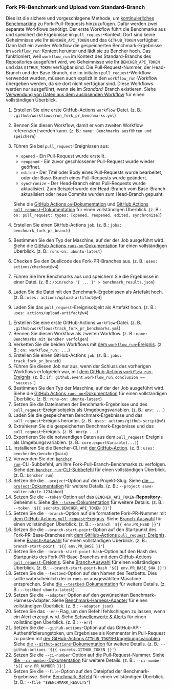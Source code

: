 
### Fork PR-Benchmark und Upload vom Standard-Branch

Dies ist die sichere und vorgeschlagene Methode, um [kontinuierliches Benchmarking][continuous benchmarking] zu Fork-Pull-Requests hinzuzufügen.
Dafür werden zwei separate Workflows benötigt.
Der erste Workflow führt die Benchmarks aus und speichert die Ergebnisse im `pull_request`-Kontext.
Dort sind keine Geheimnisse wie Ihr `BENCHER_API_TOKEN` und das `GITHUB_TOKEN` verfügbar.
Dann lädt ein zweiter Workflow die gespeicherten Benchmark-Ergebnisse im `workflow_run`-Kontext herunter und lädt sie zu Bencher hoch.
Das funktioniert, weil `workflow_run` im Kontext des Standard-Branchs des Repositories ausgeführt wird,
wo Geheimnisse wie Ihr `BENCHER_API_TOKEN` und das `GITHUB_TOKEN` verfügbar sind.
Die Pull-Request-Nummer, der Head-Branch und der Base-Branch, die im initialen `pull_request`-Workflow verwendet wurden,
müssen auch explizit in den `workflow_run`-Workflow übergeben werden, da sie dort nicht verfügbar sind.
Diese Workflows werden nur ausgeführt, wenn sie im _Standard_-Branch existieren.
Siehe [Verwendung von Daten aus dem auslösenden Workflow][github actions trigger workflow] für einen vollständigen Überblick.

<PullRequestsForkRunCode />

1. Erstellen Sie eine erste GitHub-Actions `workflow`-Datei.
   (z. B.: `.github/workflows/run_fork_pr_benchmarks.yml`)
2. Bennen Sie diesen Workflow, damit er vom zweiten Workflow referenziert werden kann.
   (z. B.: `name: Benchmarks ausführen und speichern`)
3. Führen Sie bei `pull_request`-Ereignissen aus:
    - `opened` - Ein Pull-Request wurde erstellt.
    - `reopened` - Ein zuvor geschlossener Pull-Request wurde wieder geöffnet.
    - `edited` - Der Titel oder Body eines Pull-Requests wurde bearbeitet, oder der Base-Branch eines Pull-Requests wurde geändert.
    - `synchronize` - Der Head-Branch eines Pull-Requests wurde aktualisiert.
      Zum Beispiel wurde der Head-Branch vom Base-Branch aktualisiert oder neue Commits wurden zum Head-Branch gepusht.

   Siehe die [GitHub Actions `on`-Dokumentation][github actions on]
   und [GitHub Actions `pull_request`-Dokumentation][github action pull_request] für einen vollständigen Überblick.
   (z. B.: `on: pull_request: types: [opened, reopened, edited, synchronize]`)
4. Erstellen Sie einen GitHub-Actions `job`.
   (z. B.: `jobs: benchmark_fork_pr_branch`)
5. Bestimmen Sie den Typ der Maschine, auf der der Job ausgeführt wird.
   Siehe die [GitHub Actions `runs-on`-Dokumentation][github actions runs-on]
   für einen vollständigen Überblick.
   (z. B.: `runs-on: ubuntu-latest`)
6. Checken Sie den Quellcode des Fork-PR-Branches aus.
   (z. B.: `uses: actions/checkout@v4`)
7. Führen Sie Ihre Benchmarks aus und speichern Sie die Ergebnisse in einer Datei.
   (z. B.: `/bin/echo '{ ... }' > benchmark_results.json`)
8. Laden Sie die Datei mit den Benchmark-Ergebnissen als Artefakt hoch.
   (z. B.: `uses: actions/upload-artifact@v4`)
9. Laden Sie das `pull_request`-Ereignisobjekt als Artefakt hoch.
  (z. B.: `uses: actions/upload-artifact@v4`)

<PullRequestsForkTrackCode />

1. Erstellen Sie eine erste GitHub-Actions `workflow`-Datei.
   (z. B.: `.github/workflows/track_fork_pr_benchmarks.yml`)
2. Bennen Sie diesen Workflow als zweiten Workflow.
   (z. B.: `name: Benchmarks mit Bencher verfolgen`)
3. Verketten Sie die beiden Workflows mit
   [dem `workflow_run`-Ereignis][github actions workflow_run].
   (z. B.: `on: workflow_run: ...`)
4. Erstellen Sie einen GitHub-Actions `job`.
   (z. B.: `jobs: track_fork_pr_branch`)
5. Führen Sie diesen Job nur aus, wenn der Schluss des vorherigen Workflows erfolgreich war, mit
   [dem GitHub-Actions `workflow_run`-Ereignis][github actions workflow_run].
   (z. B.: `if: github.event.workflow_run.conclusion == 'success'`)
6. Bestimmen Sie den Typ der Maschine, auf der der Job ausgeführt wird.
   Siehe die [GitHub Actions `runs-on`-Dokumentation][github actions runs-on]
   für einen vollständigen Überblick.
   (z. B.: `runs-on: ubuntu-latest`)
7. Setzen Sie die Dateinamen der Benchmark-Ergebnisse und des `pull_request`-Ereignisobjekts als Umgebungsvariablen.
   (z. B.: `env: ...`)
8. Laden Sie die gespeicherten Benchmark-Ergebnisse und das `pull_request`-Ereignis herunter.
   (z. B.: `uses: actions/github-script@v6`)
9. Extrahieren Sie die gespeicherten Benchmark-Ergebnisse und das `pull_request`-Ereignis.
   (z. B.: `unzip ...`)
10. Exportieren Sie die notwendigen Daten aus dem `pull_request`-Ereignis als Umgebungsvariablen.
    (z. B.: `core.exportVariable(...)`)
11. Installieren Sie die Bencher-CLI mit [der GitHub-Action][bencher cli github action].
   (z. B.: `uses: bencherdev/bencher@main`)
12. Verwenden Sie den <code><a href="/de/docs/explanation/bencher-run/">bencher run</a></code>-CLI-Subbefehl,
    um Ihre Fork-Pull-Branch-Benchmarks zu verfolgen.
    Siehe [den `bencher run`-CLI-Subbefehl][bencher run] für einen vollständigen Überblick.
    (z. B.: `bencher run`)
13. Setzen Sie die `--project`-Option auf den Projekt-Slug.
    Siehe [die `--project`-Dokumentation][project option] für weitere Details.
    (z. B.: `--project save-walter-white-1234abcd`)
14. Setzen Sie die `--token`-Option auf das `BENCHER_API_TOKEN`-**Repository**-Geheimnis.
    Siehe [die `--token`-Dokumentation][token option] für weitere Details.
    (z. B.: `--token '${{ secrets.BENCHER_API_TOKEN }}'`)
15. Setzen Sie die `--branch`-Option auf die formatierte Fork-PR-Nummer mit
    [dem GitHub-Actions `pull_request`-Ereignis][github action pull_request].
    Siehe [Branch-Auswahl][branch selection branch] für einen vollständigen Überblick.
    (z. B.: `--branch '${{ env.PR_HEAD }}'`)
16. Setzen Sie die `--branch-start-point`-Option auf den Startpunkt des Fork-PR-Base-Branches mit
    [dem GitHub-Actions `pull_request`-Ereignis][github action pull_request].
    Siehe [Branch-Auswahl][branch selection start point] für einen vollständigen Überblick.
    (z. B.: `--branch-start-point '${{ env.PR_BASE }}'`)
17. Setzen Sie die `--branch-start-point-hash`-Option auf den Hash des Startpunkts des Fork-PR-Base-Branches mit
    [dem GitHub-Actions `pull_request`-Ereignis][github action pull_request].
    Siehe [Branch-Auswahl][branch selection start point hash] für einen vollständigen Überblick.
    (z. B.: `--branch-start-point-hash '${{ env.PR_BASE_SHA }}'`)
18. Setzen Sie die `--testbed`-Option auf den Namen des Testbetts.
    Dies sollte wahrscheinlich der in `runs-on` ausgewählten Maschine entsprechen.
    Siehe [die `--testbed`-Dokumentation][testbed option] für weitere Details.
    (z. B.: `--testbed ubuntu-latest`)
19. Setzen Sie die `--adapter`-Option auf den gewünschten Benchmark-Harness-Adapter.
    Siehe [Benchmark-Harness-Adapter][adapters] für einen vollständigen Überblick.
    (z. B.: `--adapter json`)
20. Setzen Sie das `--err`-Flag, um den Befehl fehlschlagen zu lassen, wenn ein Alert erzeugt wird.
    Siehe [Schwellenwerte & Alerts][alerts] für einen vollständigen Überblick.
    (z. B.: `--err`)
21. Setzen Sie die `--github-actions`-Option auf das GitHub-API-Authentifizierungstoken, um Ergebnisse als Kommentar im Pull-Request zu posten mit
    [der GitHub-Actions `GITHUB_TOKEN`-Umgebungsvariablen][github token].
    Siehe [die `--github-actions`-Dokumentation][github actions option] für weitere Details.
    (z. B.: `--github-actions '${{ secrets.GITHUB_TOKEN }}'`)
22. Setzen Sie die `--ci-number`-Option auf die Pull-Request-Nummer.
    Siehe [die `--ci-number`-Dokumentation][ci number option] für weitere Details.
    (z. B.: `--ci-number '${{ env.PR_NUMBER }}'`)
23. Setzen Sie die `--file`-Option auf den Dateipfad der Benchmark-Ergebnisse.
    Siehe [Benchmark-Befehl][command argument] für einen vollständigen Überblick.
    (z. B.: `--file "$BENCHMARK_RESULTS"`)


[github actions trigger workflow]: https://docs.github.com/en/actions/using-workflows/events-that-trigger-workflows#using-data-from-the-triggering-workflow
[github actions on]: https://docs.github.com/en/actions/using-workflows/workflow-syntax-for-github-actions#on
[github action pull_request]: https://docs.github.com/en/webhooks/webhook-events-and-payloads#pull_request
[github actions workflow_run]: https://docs.github.com/en/actions/using-workflows/events-that-trigger-workflows#workflow_run
[github actions runs-on]: https://docs.github.com/en/actions/using-workflows/workflow-syntax-for-github-actions#jobsjob_idruns-on
[bencher cli github action]: https://github.com/marketplace/actions/bencher-cli
[github token]: https://docs.github.com/en/actions/security-guides/automatic-token-authentication

[continuous benchmarking]: /de/docs/explanation/continuous-benchmarking/
[bencher run]: /de/docs/explanation/bencher-run/
[project option]: /de/docs/explanation/bencher-run/#--project-project
[token option]: /de/docs/explanation/bencher-run/#--token-token
[branch selection branch]: /de/docs/explanation/branch-selection/#--branch-branch
[branch selection start point]: /de/docs/explanation/branch-selection/#--branch-start-point-branch
[branch selection start point hash]: /de/docs/explanation/branch-selection/#--branch-start-point-hash-hash
[testbed option]: /de/docs/explanation/bencher-run/#--testbed-testbed
[adapters]: /de/docs/explanation/adapters/
[alerts]: /de/docs/explanation/thresholds/#alerts
[github actions option]: /de/docs/explanation/bencher-run/#--github-actions-github_token
[ci number option]: /de/docs/explanation/bencher-run/#--ci-id-id
[command argument]: /de/docs/explanation/bencher-run/#benchmark-command